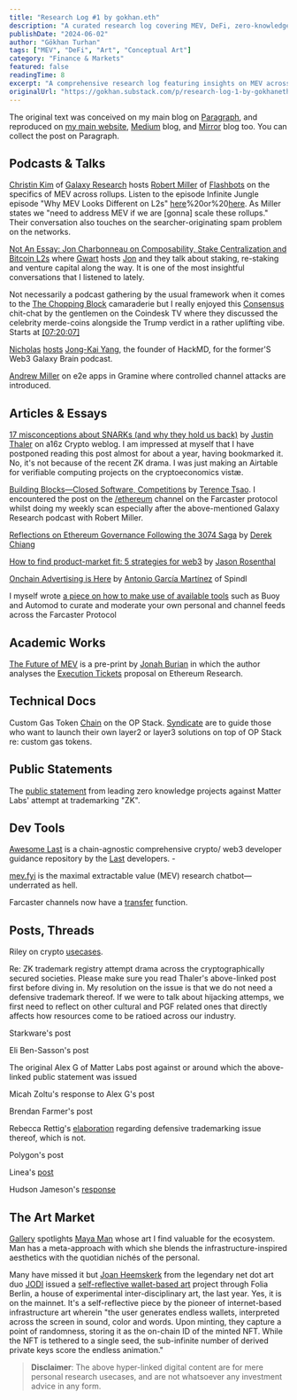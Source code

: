 ```yaml
---
title: "Research Log #1 by gokhan.eth"
description: "A curated research log covering MEV, DeFi, zero-knowledge proofs, Ethereum governance, and digital art across podcasts, articles, and technical resources."
publishDate: "2024-06-02"
author: "Gökhan Turhan"
tags: ["MEV", "DeFi", "Art", "Conceptual Art"]
category: "Finance & Markets"
featured: false
readingTime: 8
excerpt: "A comprehensive research log featuring insights on MEV across rollups, ZK controversies, Ethereum governance, and innovative digital art projects."
originalUrl: "https://gokhan.substack.com/p/research-log-1-by-gokhaneth"
---
```


The original text was conceived on my main blog on [Paragraph](https://paragraph.xyz/@gokhan/research-log-gokhan-eth?referrer=0x36de990133D36d7E3DF9a820aA3eDE5a2320De71), and reproduced on [my main website](https://www.gokhan.bio/blog/Research-Log-1), [Medium](https://0xgokhan.medium.com/research-log-1-by-gokhan-eth-13acb748673f) blog, and [Mirror](https://gokhan.mirror.xyz/FKEU5jAzKo4pTR8Z4GMbQcTMtRVndif1LA17n4tYbT0) blog too. You can collect the post on Paragraph.

## Podcasts & Talks

[Christin Kim](https://x.com/christine_dkim) of [Galaxy Research](https://www.galaxy.com/authors/christine-kim/) hosts [Robert Miller](https://warpcast.com/bertcmiller) of [Flashbots](https://www.flashbots.net/) on the specifics of MEV across rollups. Listen to the episode Infinite Jungle episode "Why MEV Looks Different on L2s" [here](https://podcasts.apple.com/us/podcast/why-mev-looks-different-on-l2s/id1728091874?i=1000657171406)%20or%20[here](https://www.youtube.com/watch?v=W_H69slYWp8&list=PLz3vbkrzRoXR_XIWVqnZcX11REeC6acN2). As Miller states we "need to address MEV if we are [gonna] scale these rollups." Their conversation also touches on the searcher-originating spam problem on the networks.

[Not An Essay: Jon Charbonneau on Composability, Stake Centralization and Bitcoin L2s](https://blockspace.media/podcast/not-an-essay-jon-charbonneau-on-composability-stake-centralization-and-bitcoin-l2s/) where [Gwart](https://x.com/GwartyGwart) hosts [Jon](https://x.com/jon_charb) and they talk about staking, re-staking and venture capital along the way. It is one of the most insightful conversations that I listened to lately.

Not necessarily a podcast gathering by the usual framework when it comes to the [The Chopping Block](https://unchainedcrypto.com/the-chopping-block/) camaraderie but I really enjoyed this [Consensus](https://consensus2024.coindesk.com/) chit-chat by the gentlemen on the Coindesk TV where they discussed the celebrity merde-coins alongside the Trump verdict in a rather uplifting vibe. Starts at [[07:20:07]](https://www.youtube.com/live/ew01DzQ1ETw?si=YmzYH07e-DWBWO-m&t=26407)

[Nicholas](https://x.com/nnnnicholas) [hosts](https://web3galaxybrain.com/episode/Jong-Kai-Yang-Co-Founder-of-HackMD) [Jong-Kai Yang](https://x.com/jongkaiyang), the founder of HackMD, for the former'S Web3 Galaxy Brain podcast.

[Andrew Miller](https://www.youtube.com/watch?v=eUyFUVRessg) on e2e apps in Gramine where controlled channel attacks are introduced.

## Articles & Essays

[17 misconceptions about SNARKs (and why they hold us back)](https://a16zcrypto.com/posts/article/17-misconceptions-about-snarks/#section--2) by [Justin Thaler](https://people.cs.georgetown.edu/jthaler/) on a16z Crypto weblog. I am impressed at myself that I have postponed reading this post almost for about a year, having bookmarked it. No, it's not because of the recent ZK drama. I was just making an Airtable for verifiable computing projects on the cryptoeconomics vistæ.

[Building Blocks—Closed Software, Competitions](https://hackmd.io/@ttsao/building-blks-competitions) by [Terence Tsao](https://warpcast.com/terence.eth). I encountered the post on the [/ethereum](https://warpcast.com/~/channel/ethereum) channel on the Farcaster protocol whilst doing my weekly scan especially after the above-mentioned Galaxy Research podcast with Robert Miller.

[Reflections on Ethereum Governance Following the 3074 Saga](https://docs.zerodev.app/blog/3074-governance) by [Derek Chiang](https://x.com/decentrek)

[How to find product-market fit: 5 strategies for web3](https://a16zcrypto.com/posts/article/how-to-find-product-market-fit-5-strategies/) by [Jason Rosenthal](https://x.com/jasonrosenthal)

[Onchain Advertising is Here](https://blog.spindl.xyz/p/onchain-advertising-is-here) by [Antonio García Martínez](https://x.com/antoniogm) of Spindl

I myself wrote [a piece on how to make use of available tools](https://paragraph.xyz/@gokhan/curation) such as Buoy and Automod to curate and moderate your own personal and channel feeds across the Farcaster Protocol

## Academic Works

[The Future of MEV](https://arxiv.org/abs/2404.04262) is a pre-print by [Jonah Burian](https://x.com/_JonahB_) in which the author analyses the [Execution Tickets](https://ethresear.ch/t/execution-tickets/17944) proposal on Ethereum Research.

## Technical Docs

Custom Gas Token [Chain](https://docs.optimism.io/builders/chain-operators/management/custom-gas-token) on the OP Stack. [Syndicate](https://warpcast.com/syndicate/0x3eb01dae) are to guide those who want to launch their own layer2 or layer3 solutions on top of OP Stack re: custom gas tokens.

## Public Statements

The [public statement](https://github.com/ZKPStatement/statement/blob/main/zkStatement.pdf) from leading zero knowledge projects against Matter Labs' attempt at trademarking "ZK".

## Dev Tools

[Awesome Last](https://github.com/LastL2/Awesome-Last/blob/main/README.md) is a chain-agnostic comprehensive crypto/ web3 developer guidance repository by the [Last](https://last.net/) developers. -

[mev.fyi](http://mev.fyi/) is the maximal extractable value (MEV) research chatbot—underrated as hell.

Farcaster channels now have a [transfer](https://x.com/0xgokhan/status/1796834465898987565) function.

## Posts, Threads

Riley on crypto [usecases](https://x.com/jtriley_eth/status/1796628938581807268).

Re: ZK trademark registry attempt drama across the cryptographically secured societies. Please make sure you read Thaler's above-linked post first before diving in. My resolution on the issue is that we do not need a defensive trademark thereof. If we were to talk about hijacking attemps, we first need to reflect on other cultural and PGF related ones that directly affects how resources come to be ratioed across our industry.

Starkware's post

Eli Ben-Sasson's post

The original Alex G of Matter Labs post against or around which the above-linked public statement was issued

Micah Zoltu's response to Alex G's post

Brendan Farmer's post

Rebecca Rettig's [elaboration](https://x.com/RebeccaRettig1/status/1796196146072727982) regarding defensive trademarking issue thereof, which is not.

Polygon's post

Linea's [post](https://x.com/LineaBuild/status/1796438427732181472)

Hudson Jameson's [response](https://x.com/hudsonjameson/status/1796621314586808679)

## The Art Market

[Gallery](https://gallery.so/gokhan) spotlights [Maya Man](https://gallery.mirror.xyz/qr8Zs40PDa59XN1-lmVDOxEclEgThb8Nb3xg37t9c2Y) whose art I find valuable for the ecosystem. Man has a meta-approach with which she blends the infrastructure-inspired aesthetics with the quotidian nichés of the personal.

Many have missed it but [Joan Heemskerk](https://x.com/JoanHeemskerk) from the legendary net dot art duo [JODI](https://net-art.org/jodi) issued a [self-reflective wallet-based art](https://doaw.folia.app/) project through Folia Berlin, a house of experimental inter-disciplinary art, the last year. Yes, it is on the mainnet. It's a self-reflective piece by the pioneer of internet-based infrastructure art wherein "the user generates endless wallets, interpreted across the screen in sound, color and words. Upon minting, they capture a point of randomness, storing it as the on-chain ID of the minted NFT. While the NFT is tethered to a single seed, the sub-infinite number of derived private keys score the endless animation."

> **Disclaimer**: The above hyper-linked digital content are for mere personal research usecases, and are not whatsoever any investment advice in any form.